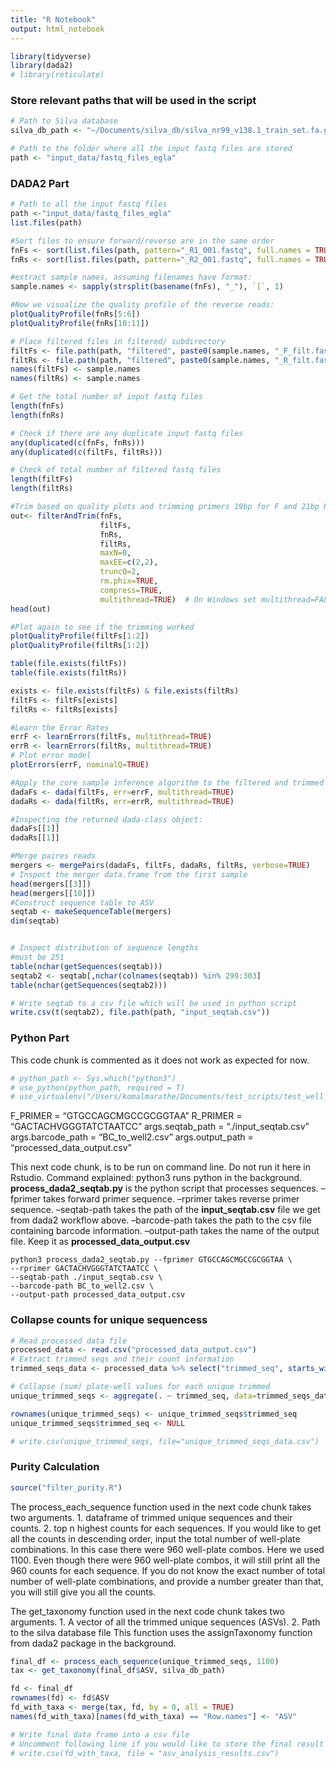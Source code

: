 ```yaml
---
title: "R Notebook"
output: html_notebook
---
```



```r
library(tidyverse)
library(dada2)
# library(reticulate)
```


### Store relevant paths that will be used in the script
```r
# Path to Silva database
silva_db_path <- "~/Documents/silva_db/silva_nr99_v138.1_train_set.fa.gz"

# Path to the folder where all the input fastq files are stored
path <- "input_data/fastq_files_egla"
```


### DADA2 Part
```r
# Path to all the input fastq files
path <-"input_data/fastq_files_egla"
list.files(path)

#Sort files to ensure forward/reverse are in the same order
fnFs <- sort(list.files(path, pattern="_R1_001.fastq", full.names = TRUE))
fnRs <- sort(list.files(path, pattern="_R2_001.fastq", full.names = TRUE))

#extract sample names, assuming filenames have format:
sample.names <- sapply(strsplit(basename(fnFs), "_"), `[`, 1)

#Now we visualize the quality profile of the reverse reads:
plotQualityProfile(fnRs[5:6])
plotQualityProfile(fnRs[10:11])

# Place filtered files in filtered/ subdirectory
filtFs <- file.path(path, "filtered", paste0(sample.names, "_F_filt.fastq.gz"))
filtRs <- file.path(path, "filtered", paste0(sample.names, "_R_filt.fastq.gz"))
names(filtFs) <- sample.names
names(filtRs) <- sample.names

# Get the total number of input fastq files
length(fnFs)
length(fnRs)

# Check if there are any duplicate input fastq files
any(duplicated(c(fnFs, fnRs)))
any(duplicated(c(filtFs, filtRs)))

# Check of total number of filtered fastq files
length(filtFs)
length(filtRs)

#Trim based on quality plots and trimming primers 19bp for F and 21bp R
out<- filterAndTrim(fnFs, 
                    filtFs, 
                    fnRs, 
                    filtRs, 
                    maxN=0, 
                    maxEE=c(2,2), 
                    truncQ=2, 
                    rm.phix=TRUE, 
                    compress=TRUE, 
                    multithread=TRUE)  # On Windows set multithread=FALSE
head(out)

#Plot again to see if the trimming worked
plotQualityProfile(filtFs[1:2])
plotQualityProfile(filtRs[1:2])

table(file.exists(filtFs))
table(file.exists(filtRs))

exists <- file.exists(filtFs) & file.exists(filtRs)
filtFs <- filtFs[exists]
filtRs <- filtRs[exists]

#Learn the Error Rates
errF <- learnErrors(filtFs, multithread=TRUE)
errR <- learnErrors(filtRs, multithread=TRUE)
# Plot error model
plotErrors(errF, nominalQ=TRUE)

#Apply the core sample inference algorithm to the filtered and trimmed sequence data.
dadaFs <- dada(filtFs, err=errF, multithread=TRUE)
dadaRs <- dada(filtRs, err=errR, multithread=TRUE)

#Inspecting the returned dada-class object:
dadaFs[[1]]
dadaRs[[1]]

#Merge paires reads
mergers <- mergePairs(dadaFs, filtFs, dadaRs, filtRs, verbose=TRUE)
# Inspect the merger data.frame from the first sample
head(mergers[[3]])
head(mergers[[10]])
#Construct sequence table to ASV
seqtab <- makeSequenceTable(mergers)
dim(seqtab)


# Inspect distribution of sequence lengths
#must be 251
table(nchar(getSequences(seqtab)))
seqtab2 <- seqtab[,nchar(colnames(seqtab)) %in% 299:303]
table(nchar(getSequences(seqtab2)))

# Write seqtab to a csv file which will be used in python script
write.csv(t(seqtab2), file.path(path, "input_seqtab.csv"))
```


### Python Part
This code chunk is commented as it does not work as expected for now.
```r
# python_path <- Sys.which("python3")
# use_python(python_path, required = T)
# use_virtualenv("/Users/komalmarathe/Documents/test_scripts/test_well_plate_project/python_env")
```

F_PRIMER = "GTGCCAGCMGCCGCGGTAA"
R_PRIMER = "GACTACHVGGGTATCTAATCC"
args.seqtab_path = "./input_seqtab.csv"
args.barcode_path = "BC_to_well2.csv"
args.output_path = "processed_data_output.csv"

This next code chunk, is to be run on command line. Do not run it here in Rstudio.
Command explained:
python3 runs python in the background.
**process_dada2_seqtab.py** is the python script that processes sequences.
--fprimer takes forward primer sequence.
--rprimer takes reverse primer sequence.
--seqtab-path takes the path of the **input_seqtab.csv** file we get from dada2 workflow above.
--barcode-path takes the path to the csv file containing barcode information.
--output-path takes the name of the output file. Keep it as **processed_data_output.csv**
```{}
python3 process_dada2_seqtab.py --fprimer GTGCCAGCMGCCGCGGTAA \
--rprimer GACTACHVGGGTATCTAATCC \
--seqtab-path ./input_seqtab.csv \
--barcode-path BC_to_well2.csv \
--output-path processed_data_output.csv
```


### Collapse counts for unique sequencess
```r
# Read processed data file
processed_data <- read.csv("processed_data_output.csv")
# Extract trimmed seqs and their count information
trimmed_seqs_data <- processed_data %>% select("trimmed_seq", starts_with("Plate"))

# Collapse (sum) plate-well values for each unique trimmed 
unique_trimmed_seqs <- aggregate(. ~ trimmed_seq, data=trimmed_seqs_data, FUN=sum)

rownames(unique_trimmed_seqs) <- unique_trimmed_seqs$trimmed_seq
unique_trimmed_seqs$trimmed_seq <- NULL

# write.csv(unique_trimmed_seqs, file="unique_trimmed_seqs_data.csv")
```


### Purity Calculation
```r
source("filter_purity.R")
```

The process_each_sequence function used in the next code chunk takes two arguments.
1. dataframe of trimmed unique sequences and their counts.
2. top n highest counts for each sequences. If you would like to get all the counts in descending order,
input the total number of well-plate combinations. In this case there were 960 well-plate combos.
Here we used 1100. Even though there were 960 well-plate combos, it will still print all the 960 counts for each sequence.
If you do not know the exact number of total number of well-plate combinations, and provide a number greater than that,
you will still give you all the counts.


The get_taxonomy function used in the next code chunk  takes two arguments.
1. A vector of all the trimmed unique sequences (ASVs).
2. Path to the silva database file
This function uses the assignTaxonomy function from dada2 package in the background.

```r
final_df <- process_each_sequence(unique_trimmed_seqs, 1100)
tax <- get_taxonomy(final_df$ASV, silva_db_path)

fd <- final_df
rownames(fd) <- fd$ASV
fd_with_taxa <- merge(tax, fd, by = 0, all = TRUE)
names(fd_with_taxa)[names(fd_with_taxa) == "Row.names"] <- "ASV"

# Write final data frame into a csv file
# Uncomment following line if you would like to store the final result in a csv
# write.csv(fd_with_taxa, file = "asv_analysis_results.csv")
```



